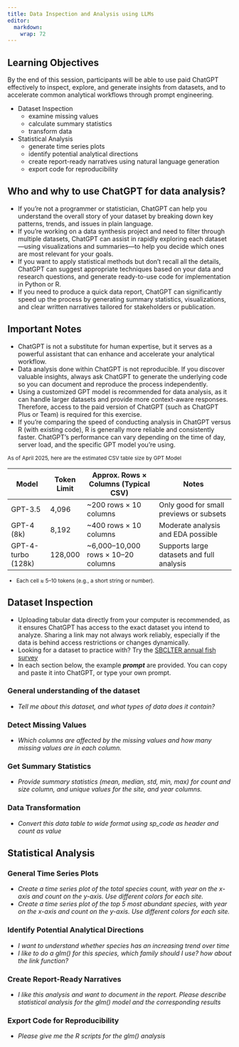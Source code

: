 ```yaml
---
title: Data Inspection and Analysis using LLMs
editor: 
  markdown: 
    wrap: 72
---
```


::: callout-tip
## Learning Objectives

By the end of this session, participants will be able to use paid
ChatGPT effectively to inspect, explore, and generate insights from
datasets, and to accelerate common analytical workflows through prompt
engineering.

-   Dataset Inspection
    -   examine missing values
    -   calculate summary statistics
    -   transform data
-   Statistical Analysis
    -   generate time series plots
    -   identify potential analytical directions
    -   create report-ready narratives using natural language generation
    -   export code for reproducibility
:::

## Who and why to use ChatGPT for data analysis?
* If you're not a programmer or statistician, ChatGPT can help you understand the overall story of your dataset by breaking down key patterns, trends, and issues in plain language.
* If you're working on a data synthesis project and need to filter through multiple datasets, ChatGPT can assist in rapidly exploring each dataset—using visualizations and summaries—to help you decide which ones are most relevant for your goals. 
* If you want to apply statistical methods but don’t recall all the details, ChatGPT can suggest appropriate techniques based on your data and research questions, and generate ready-to-use code for implementation in Python or R.
* If you need to produce a quick data report, ChatGPT can significantly speed up the process by generating summary statistics, visualizations, and clear written narratives tailored for stakeholders or publication.

::: {.callout-note}
## Important Notes
* ChatGPT is not a substitute for human expertise, but it serves as a powerful assistant that can enhance and accelerate your analytical workflow.
* Data analysis done within ChatGPT is not reproducible. If you discover valuable insights, always ask ChatGPT to generate the underlying code so you can document and reproduce the process independently.
* Using a customized GPT model is recommended for data analysis, as it can handle larger datasets and provide more context-aware responses. Therefore, access to the paid version of ChatGPT (such as ChatGPT Plus or Team) is required for this exercise.
* If you're comparing the speed of conducting analysis in ChatGPT versus R (with existing code), R is generally more reliable and consistently faster. ChatGPT's performance can vary depending on the time of day, server load, and the specific GPT model you're using.

::: {.table-sm style="font-size: 0.85em;"}
As of April 2025, here are the estimated CSV table size by GPT Model

| Model                | Token Limit | Approx. Rows × Columns (Typical CSV)   | Notes                                      |
|----------------------|-------------|-----------------------------------------|--------------------------------------------|
| GPT-3.5              | 4,096       | ~200 rows × 10 columns                  | Only good for small previews or subsets    |
| GPT-4 (8k)           | 8,192       | ~400 rows × 10 columns                  | Moderate analysis and EDA possible         |
| GPT-4-turbo (128k)   | 128,000     | ~6,000–10,000 rows × 10–20 columns      | Supports large datasets and full analysis  |
* Each cell ≈ 5–10 tokens (e.g., a short string or number).
:::
:::

## Dataset Inspection

* Uploading tabular data directly from your computer is recommended, as it ensures ChatGPT has access to the exact dataset you intend to analyze. Sharing a link may not always work reliably, especially if the data is behind access restrictions or changes dynamically. 
* Looking for a dataset to practice with? Try the [SBCLTER annual fish survey](https://pasta.lternet.edu/package/data/eml/knb-lter-sbc/17/40/a7899f2e57ea29a240be2c00cce7a0d4)
* In each section below, the example __*prompt*__ are provided. You can copy and paste it into ChatGPT, or type your own prompt.


### General understanding of the dataset

* *Tell me about this dataset, and what types of data does it contain?*

### Detect Missing Values

* *Which columns are affected by the missing values and how many missing values are in each column.*

### Get Summary Statistics

* *Provide summary statistics (mean, median, std, min, max) for count and size column, and unique values for the site, and year columns.*

### Data Transformation

* *Convert this data table to wide format using sp_code as header and count as value*


## Statistical Analysis

### General Time Series Plots

* *Create a time series plot of the total species count, with year on the x-axis and count on the y-axis. Use different colors for each site.*
* *Create a time series plot of the top 5 most abundant species, with year on the x-axis and count on the y-axis. Use different colors for each site.*

### Identify Potential Analytical Directions

* *I want to understand whether species has an increasing trend over time*
* *I like to do a glm() for this species, which family should I use? how about the link function?*

### Create Report-Ready Narratives

* *I like this analysis and want to document in the report. Please describe statistical analysis for the glm() model and the corresponding results*

### Export Code for Reproducibility

* *Please give me the R scripts for the glm() analysis*

